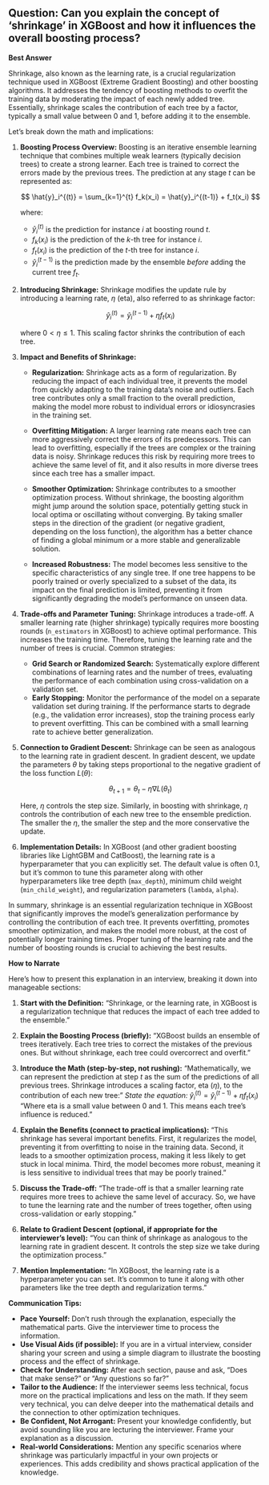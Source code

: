 ## Question: Can you explain the concept of 'shrinkage' in XGBoost and how it influences the overall boosting process?

**Best Answer**

Shrinkage, also known as the learning rate, is a crucial regularization technique used in XGBoost (Extreme Gradient Boosting) and other boosting algorithms. It addresses the tendency of boosting methods to overfit the training data by moderating the impact of each newly added tree. Essentially, shrinkage scales the contribution of each tree by a factor, typically a small value between 0 and 1, before adding it to the ensemble.

Let's break down the math and implications:

1.  **Boosting Process Overview:**
    Boosting is an iterative ensemble learning technique that combines multiple weak learners (typically decision trees) to create a strong learner.  Each tree is trained to correct the errors made by the previous trees. The prediction at any stage $t$ can be represented as:

    $$
    \hat{y}_i^{(t)} = \sum_{k=1}^{t} f_k(x_i) = \hat{y}_i^{(t-1)} + f_t(x_i)
    $$

    where:
    *   $\hat{y}_i^{(t)}$ is the prediction for instance $i$ at boosting round $t$.
    *   $f_k(x_i)$ is the prediction of the $k$-th tree for instance $i$.
    *   $f_t(x_i)$ is the prediction of the $t$-th tree for instance $i$.
    *   $\hat{y}_i^{(t-1)}$ is the prediction made by the ensemble *before* adding the current tree $f_t$.

2.  **Introducing Shrinkage:**
    Shrinkage modifies the update rule by introducing a learning rate, $\eta$ (eta), also referred to as shrinkage factor:

    $$
    \hat{y}_i^{(t)} = \hat{y}_i^{(t-1)} + \eta f_t(x_i)
    $$

    where $0 < \eta \le 1$.  This scaling factor shrinks the contribution of each tree.

3.  **Impact and Benefits of Shrinkage:**

    *   **Regularization:** Shrinkage acts as a form of regularization.  By reducing the impact of each individual tree, it prevents the model from quickly adapting to the training data's noise and outliers.  Each tree contributes only a small fraction to the overall prediction, making the model more robust to individual errors or idiosyncrasies in the training set.

    *   **Overfitting Mitigation:** A larger learning rate means each tree can more aggressively correct the errors of its predecessors. This can lead to overfitting, especially if the trees are complex or the training data is noisy. Shrinkage reduces this risk by requiring more trees to achieve the same level of fit, and it also results in more diverse trees since each tree has a smaller impact.

    *   **Smoother Optimization:** Shrinkage contributes to a smoother optimization process.  Without shrinkage, the boosting algorithm might jump around the solution space, potentially getting stuck in local optima or oscillating without converging. By taking smaller steps in the direction of the gradient (or negative gradient, depending on the loss function), the algorithm has a better chance of finding a global minimum or a more stable and generalizable solution.

    *   **Increased Robustness:**  The model becomes less sensitive to the specific characteristics of any single tree.  If one tree happens to be poorly trained or overly specialized to a subset of the data, its impact on the final prediction is limited, preventing it from significantly degrading the model's performance on unseen data.

4.  **Trade-offs and Parameter Tuning:**
    Shrinkage introduces a trade-off.  A smaller learning rate (higher shrinkage) typically requires more boosting rounds (`n_estimators` in XGBoost) to achieve optimal performance.  This increases the training time.  Therefore, tuning the learning rate and the number of trees is crucial. Common strategies:

    *   **Grid Search or Randomized Search:**  Systematically explore different combinations of learning rates and the number of trees, evaluating the performance of each combination using cross-validation on a validation set.
    *   **Early Stopping:** Monitor the performance of the model on a separate validation set during training.  If the performance starts to degrade (e.g., the validation error increases), stop the training process early to prevent overfitting. This can be combined with a small learning rate to achieve better generalization.

5.  **Connection to Gradient Descent:**
    Shrinkage can be seen as analogous to the learning rate in gradient descent. In gradient descent, we update the parameters $\theta$ by taking steps proportional to the negative gradient of the loss function $L(\theta)$:

    $$
    \theta_{t+1} = \theta_t - \eta \nabla L(\theta_t)
    $$

    Here, $\eta$ controls the step size. Similarly, in boosting with shrinkage, $\eta$ controls the contribution of each new tree to the ensemble prediction. The smaller the $\eta$, the smaller the step and the more conservative the update.

6.  **Implementation Details:**
    In XGBoost (and other gradient boosting libraries like LightGBM and CatBoost), the learning rate is a hyperparameter that you can explicitly set. The default value is often 0.1, but it's common to tune this parameter along with other hyperparameters like tree depth (`max_depth`), minimum child weight (`min_child_weight`), and regularization parameters (`lambda`, `alpha`).

In summary, shrinkage is an essential regularization technique in XGBoost that significantly improves the model's generalization performance by controlling the contribution of each tree.  It prevents overfitting, promotes smoother optimization, and makes the model more robust, at the cost of potentially longer training times.  Proper tuning of the learning rate and the number of boosting rounds is crucial to achieving the best results.

**How to Narrate**

Here's how to present this explanation in an interview, breaking it down into manageable sections:

1.  **Start with the Definition:**
    "Shrinkage, or the learning rate, in XGBoost is a regularization technique that reduces the impact of each tree added to the ensemble."

2.  **Explain the Boosting Process (briefly):**
    "XGBoost builds an ensemble of trees iteratively. Each tree tries to correct the mistakes of the previous ones.  But without shrinkage, each tree could overcorrect and overfit."

3.  **Introduce the Math (step-by-step, not rushing):**
    "Mathematically, we can represent the prediction at step *t* as the sum of the predictions of all previous trees.  Shrinkage introduces a scaling factor, eta ($\eta$), to the contribution of each new tree:"
    *State the equation:*  $\hat{y}_i^{(t)} = \hat{y}_i^{(t-1)} + \eta f_t(x_i)$
    "Where eta is a small value between 0 and 1. This means each tree's influence is reduced."

4.  **Explain the Benefits (connect to practical implications):**
    "This shrinkage has several important benefits. First, it regularizes the model, preventing it from overfitting to noise in the training data. Second, it leads to a smoother optimization process, making it less likely to get stuck in local minima. Third, the model becomes more robust, meaning it is less sensitive to individual trees that may be poorly trained."

5.  **Discuss the Trade-off:**
    "The trade-off is that a smaller learning rate requires more trees to achieve the same level of accuracy. So, we have to tune the learning rate and the number of trees together, often using cross-validation or early stopping."

6.  **Relate to Gradient Descent (optional, if appropriate for the interviewer's level):**
    "You can think of shrinkage as analogous to the learning rate in gradient descent.  It controls the step size we take during the optimization process."

7.  **Mention Implementation:**
    "In XGBoost, the learning rate is a hyperparameter you can set.  It's common to tune it along with other parameters like the tree depth and regularization terms."

**Communication Tips:**

*   **Pace Yourself:** Don't rush through the explanation, especially the mathematical parts. Give the interviewer time to process the information.
*   **Use Visual Aids (if possible):** If you are in a virtual interview, consider sharing your screen and using a simple diagram to illustrate the boosting process and the effect of shrinkage.
*   **Check for Understanding:** After each section, pause and ask, "Does that make sense?" or "Any questions so far?"
*   **Tailor to the Audience:** If the interviewer seems less technical, focus more on the practical implications and less on the math. If they seem very technical, you can delve deeper into the mathematical details and the connection to other optimization techniques.
*   **Be Confident, Not Arrogant:** Present your knowledge confidently, but avoid sounding like you are lecturing the interviewer. Frame your explanation as a discussion.
*   **Real-world Considerations:** Mention any specific scenarios where shrinkage was particularly impactful in your own projects or experiences. This adds credibility and shows practical application of the knowledge.
